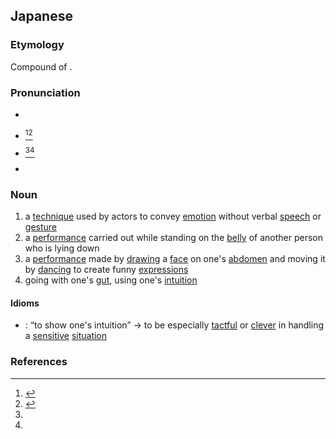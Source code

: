 ==Japanese==
{{ja-kanjitab|yomi=y|はら|げい}}

===Etymology===
Compound of {{compound|lang=ja|sort=はらげい|腹|tr1=hara|t1=belly|芸|tr2=gei|t2=performance, artistic skill}}.

===Pronunciation===
* {{l|ja|sc=Latn|湯桶読み|Yutōyomi}}
* {{ja-accent-common|h|は|らげい}}<ref name="SMK5">{{R:Shinmeikai5}}</ref><ref name="NHK">{{R:NHK Hatsuon}}</ref>
* {{ja-accent-common|n|は|ら|げい}}<ref name="SMK5"/><ref name="NHK"/>
* {{IPA|lang=ja|[ha̠ɺ̠a̠ŋe̞ː]}}

===Noun===
{{ja-noun|はらげい}}

# a [[technique]] used by actors to convey [[emotion]] without verbal [[speech]] or [[gesture]]
# a [[performance]] carried out while standing on the [[belly]] of another person who is lying down
# a [[performance]] made by [[draw]]ing a [[face]] on one's [[abdomen]] and moving it by [[dance|dancing]] to create funny [[expression]]s
# going with one's [[gut]], using one's [[intuition]]

====Idioms====
* {{ja-r|腹芸を見せる|はらげい を みせる}}: “to show one's intuition” → to be especially [[tactful]] or [[clever]] in handling a [[sensitive]] [[situation]]

===References===
<references/>